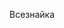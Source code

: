 {{Инфобокс для пуперов
|title2=Commander asdasd
|другие_ники=
|image3=[[Файл:MLmJY_jk1do.jpg|thumb]]
|caption3=
|сферы_творчества=
|год_начала=
|image4=
|caption4=
|имя_фамилия=Меры Предосторожности
|дата_рождения=
|место_проживания=
|ссылки=
[https://www.youtube.com/channel/UCNksbth8kcE-1l6--9F1qpg/featured канал]
}}
Всезнайка